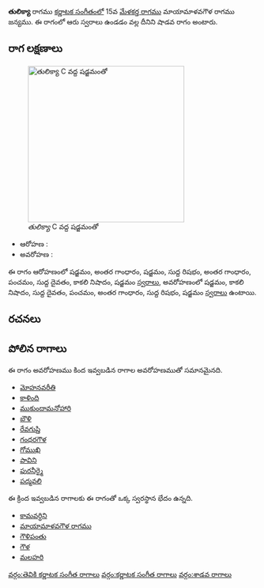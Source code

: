{{Infobox ragam
	| name          	= తులిక్యా
	| synonym	    	= 
	| mela          	= 
	| chakra        	= 
	| janaka        	= 
	| type          	= శాడవ
	| arohanam      	= {{svaraC|S|G3|S|R1|G3|P|D1|N3|S'}} 
	| avarohanam    	= {{svaraC|S'|N3|D1|P|G3|R1|S}}
	| jeeva         	=
	| chhaya        	=
	| nyasa         	=
	| vishesha      	= 
	| equivalent  		= 
}}
{{కర్ణాటక సంగీత రాగాలు}}
'''తులిక్యా''' రాగము [[కర్ణాటక సంగీతం]]లో 15వ [[మేళకర్త రాగము]] మాయామాళవగౌళ రాగము జన్యము.  ఈ రాగంలో ఆరు స్వరాలు ఉండడం వల్ల దీనిని షాడవ రాగం అంటారు.


==రాగ లక్షణాలు==
[[Image:tulikya_kb2wiki.png|thumb|right|316px|''తులిక్యా'' C వద్ద షడ్జమంతో]]

* ఆరోహణ : {{svaraC|S|G3|S|R1|G3|P|D1|N3|S'}} 
* అవరోహణ : {{svaraC|S'|N3|D1|P|G3|R1|S}}

ఈ రాగం ఆరోహణంలో షడ్జమం, అంతర గాంధారం, షడ్జమం, సుద్ద  రిషభం, అంతర గాంధారం, పంచమం, సుద్ద దైవతం, కాకలి  నిషాదం, షడ్జమం [[స్వరాలు]], అవరోహణంలో షడ్జమం, కాకలి  నిషాదం, సుద్ద దైవతం, పంచమం, అంతర గాంధారం, సుద్ద  రిషభం, షడ్జమం [[స్వరాలు]] ఉంటాయి.

==రచనలు==



==పోలిన రాగాలు==
ఈ రాగం అవరోహణము కింద ఇవ్వబడిన రాగాల అవరోహణముతో సమానమైనది.
* [[మోహనవరీతి]]
* [[కాళింది]]
* [[ముకుందామనోహారి]]
* [[బౌళి]]
* [[ రేవగుప్తి]]
* [[గంధరగౌళ]]
* [[గోముఖి]]
* [[పావిని]]
* [[పురనీర్మై]]
* [[పద్మవలి]]

ఈ క్రింద ఇవ్వబడిన రాగాలకు ఈ రాగంతో ఒక్క స్వరస్థాన భేదం ఉన్నది.
* [[కామవర్ధిని]]
* [[మాయామాళవగౌళ రాగము]]
* [[గౌళిపంతు]]
* [[గౌళ]]
* [[మలహరి]]



[[వర్గం:తెవికి కర్ణాటక సంగీత రాగాలు]]
[[వర్గం:కర్ణాటక సంగీత రాగాలు]]
[[వర్గం:శాడవ రాగాలు]]